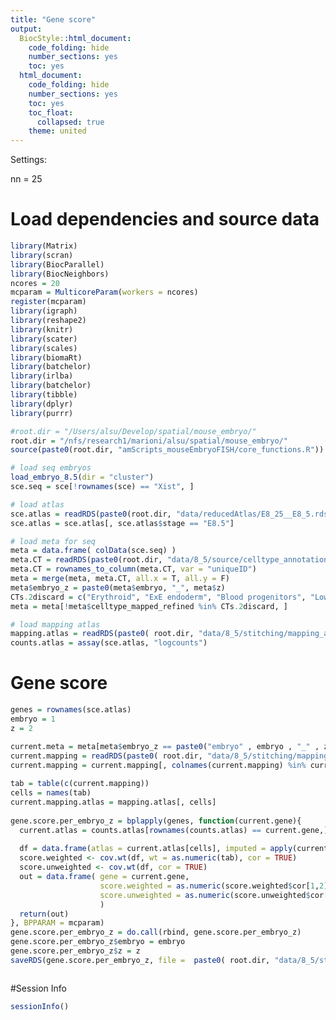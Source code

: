 ```yaml
---
title: "Gene score"
output:
  BiocStyle::html_document:
    code_folding: hide
    number_sections: yes
    toc: yes  
  html_document:
    code_folding: hide
    number_sections: yes
    toc: yes
    toc_float:
      collapsed: true
    theme: united
---
```


Settings:

nn = 25

# Load dependencies and source data

```r

library(Matrix)
library(scran)
library(BiocParallel)
library(BiocNeighbors)
ncores = 20
mcparam = MulticoreParam(workers = ncores)
register(mcparam)
library(igraph)
library(reshape2)
library(knitr)
library(scater)
library(scales)
library(biomaRt)
library(batchelor)
library(irlba)
library(batchelor)
library(tibble)
library(dplyr)
library(purrr)

#root.dir = "/Users/alsu/Develop/spatial/mouse_embryo/"
root.dir = "/nfs/research1/marioni/alsu/spatial/mouse_embryo/"
source(paste0(root.dir, "amScripts_mouseEmbryoFISH/core_functions.R"))

# load seq embryos
load_embryo_8.5(dir = "cluster")
sce.seq = sce[!rownames(sce) == "Xist", ]

# load atlas 
sce.atlas = readRDS(paste0(root.dir, "data/reducedAtlas/E8_25__E8_5.rds"))
sce.atlas = sce.atlas[, sce.atlas$stage == "E8.5"]

# load meta for seq
meta = data.frame( colData(sce.seq) )
meta.CT = readRDS(paste0(root.dir, "data/8_5/source/celltype_annotation_refined.Rds"))
meta.CT = rownames_to_column(meta.CT, var = "uniqueID")
meta = merge(meta, meta.CT, all.x = T, all.y = F)
meta$embryo_z = paste0(meta$embryo, "_", meta$z)
CTs.2discard = c("Erythroid", "ExE endoderm", "Blood progenitors", "Low quality")
meta = meta[!meta$celltype_mapped_refined %in% CTs.2discard, ]

# load mapping atlas
mapping.atlas = readRDS(paste0( root.dir, "data/8_5/stitching/mapping_atlas2atlas.rds"))
counts.atlas = assay(sce.atlas, "logcounts")


```

# Gene score

```r


genes = rownames(sce.atlas)
embryo = 1
z = 2

current.meta = meta[meta$embryo_z == paste0("embryo" , embryo , "_" , z) , ]
current.mapping = readRDS(paste0( root.dir, "data/8_5/stitching/mapping_seq2atlas_embryo" , embryo , "z" , z , "_libsize.rds"))
current.mapping = current.mapping[, colnames(current.mapping) %in% current.meta$uniqueID ]
    
tab = table(c(current.mapping))
cells = names(tab) 
current.mapping.atlas = mapping.atlas[, cells]
    
gene.score.per_embryo_z = bplapply(genes, function(current.gene){
  current.atlas = counts.atlas[rownames(counts.atlas) == current.gene,]
    
  df = data.frame(atlas = current.atlas[cells], imputed = apply(current.mapping.atlas, 2, function(x) mean(current.atlas[x]) ) ) 
  score.weighted <- cov.wt(df, wt = as.numeric(tab), cor = TRUE)
  score.unweighted <- cov.wt(df, cor = TRUE)
  out = data.frame( gene = current.gene, 
                    score.weighted = as.numeric(score.weighted$cor[1,2]),
                    score.unweighted = as.numeric(score.unweighted$cor[1,2])
                    )
  return(out)
}, BPPARAM = mcparam)
gene.score.per_embryo_z = do.call(rbind, gene.score.per_embryo_z) 
gene.score.per_embryo_z$embryo = embryo
gene.score.per_embryo_z$z = z
saveRDS(gene.score.per_embryo_z, file =  paste0( root.dir, "data/8_5/stitching/imputation/geneScore/geneScore_imputation_embryo" , embryo , "z" , z , "_filtered.rds"))



```



#Session Info

```r

sessionInfo()

```

